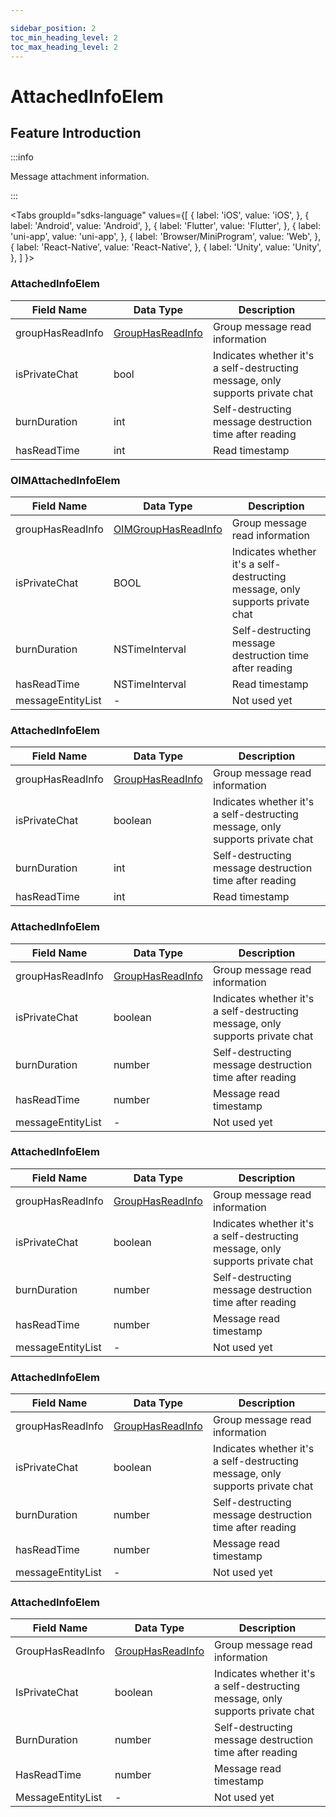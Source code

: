 ```yaml
---

sidebar_position: 2
toc_min_heading_level: 2
toc_max_heading_level: 2
---
```


# AttachedInfoElem

## Feature Introduction

:::info

Message attachment information.

:::

<Tabs
groupId="sdks-language"
values={[
{ label: 'iOS', value: 'iOS', },
{ label: 'Android', value: 'Android', },
{ label: 'Flutter', value: 'Flutter', },
{ label: 'uni-app', value: 'uni-app', },
{ label: 'Browser/MiniProgram', value: 'Web', },
{ label: 'React-Native', value: 'React-Native', },
{ label: 'Unity', value: 'Unity', },
]
}>

<TabItem value="Flutter">

### AttachedInfoElem

| Field Name       | Data Type                                                     | Description                                  |
| ---------------- | ------------------------------------------------------------- | -------------------------------------------- |
| groupHasReadInfo | [GroupHasReadInfo](/class/message/groupHasReadInfo.mdx) | Group message read information               |
| isPrivateChat    | bool                                                          | Indicates whether it's a self-destructing message, only supports private chat |
| burnDuration     | int                                                           | Self-destructing message destruction time after reading |
| hasReadTime      | int                                                           | Read timestamp                               |

</TabItem>

<TabItem value="iOS">

### OIMAttachedInfoElem

| Field Name       | Data Type                                                       | Description                                  |
| ---------------- | --------------------------------------------------------------- | -------------------------------------------- |
| groupHasReadInfo | [OIMGroupHasReadInfo](/class/message/groupHasReadInfo.mdx) | Group message read information               |
| isPrivateChat    | BOOL                                                            | Indicates whether it's a self-destructing message, only supports private chat |
| burnDuration     | NSTimeInterval                                                  | Self-destructing message destruction time after reading |
| hasReadTime      | NSTimeInterval                                                  | Read timestamp                               |
| messageEntityList| -                                                               | Not used yet                                 |

</TabItem>

<TabItem value="Android">

### AttachedInfoElem

| Field Name       | Data Type                                                     | Description                                  |
| ---------------- | ------------------------------------------------------------- | -------------------------------------------- |
| groupHasReadInfo | [GroupHasReadInfo](/class/message/groupHasReadInfo.mdx) | Group message read information               |
| isPrivateChat    | boolean                                                       | Indicates whether it's a self-destructing message, only supports private chat |
| burnDuration     | int                                                           | Self-destructing message destruction time after reading |
| hasReadTime      | int                                                           | Read timestamp                               |

</TabItem>

<TabItem value="Web">

### AttachedInfoElem

| Field Name       | Data Type                                                     | Description                                  |
| ---------------- | ------------------------------------------------------------- | -------------------------------------------- |
| groupHasReadInfo | [GroupHasReadInfo](/class/message/groupHasReadInfo.mdx) | Group message read information               |
| isPrivateChat    | boolean                                                       | Indicates whether it's a self-destructing message, only supports private chat |
| burnDuration     | number                                                        | Self-destructing message destruction time after reading |
| hasReadTime      | number                                                        | Message read timestamp                       |
| messageEntityList| -                                                             | Not used yet                                 |

</TabItem>

<TabItem value="uni-app">

### AttachedInfoElem

| Field Name       | Data Type                                                     | Description                                  |
| ---------------- | ------------------------------------------------------------- | -------------------------------------------- |
| groupHasReadInfo | [GroupHasReadInfo](/class/message/groupHasReadInfo.mdx) | Group message read information               |
| isPrivateChat    | boolean                                                       | Indicates whether it's a self-destructing message, only supports private chat |
| burnDuration     | number                                                        | Self-destructing message destruction time after reading |
| hasReadTime      | number                                                        | Message read timestamp                       |
| messageEntityList| -                                                             | Not used yet                                 |

</TabItem>

<TabItem value="React-Native">

### AttachedInfoElem

| Field Name       | Data Type                                                     | Description                                  |
| ---------------- | ------------------------------------------------------------- | -------------------------------------------- |
| groupHasReadInfo | [GroupHasReadInfo](/class/message/groupHasReadInfo.mdx) | Group message read information               |
| isPrivateChat    | boolean                                                       | Indicates whether it's a self-destructing message, only supports private chat |
| burnDuration     | number                                                        | Self-destructing message destruction time after reading |
| hasReadTime      | number                                                        | Message read timestamp                       |
| messageEntityList| -                                                             | Not used yet                                 |

</TabItem>

<TabItem value="Unity">

### AttachedInfoElem

| Field Name       | Data Type                                                     | Description                                  |
| ---------------- | ------------------------------------------------------------- | -------------------------------------------- |
| GroupHasReadInfo | [GroupHasReadInfo](/class/message/groupHasReadInfo.mdx) | Group message read information               |
| IsPrivateChat    | boolean                                                       | Indicates whether it's a self-destructing message, only supports private chat |
| BurnDuration     | number                                                        | Self-destructing message destruction time after reading |
| HasReadTime      | number                                                        | Message read timestamp                       |
| MessageEntityList| -                                                             | Not used yet                                 |

</TabItem>

</Tabs>